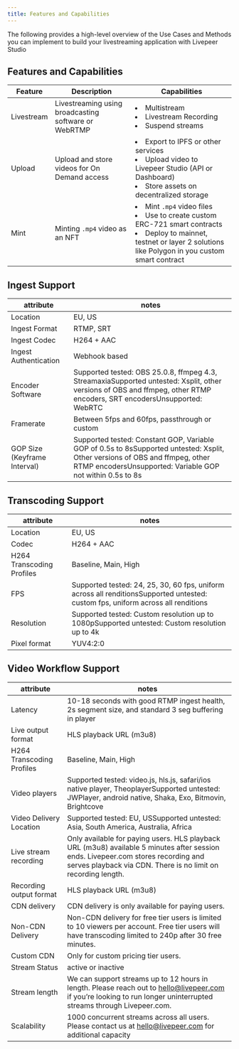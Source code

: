 ```yaml
---
title: Features and Capabilities
---
```


The following provides a high-level overview of the Use Cases and Methods you can implement to build your livestreaming application with Livepeer Studio


## Features and Capabilities


| Feature | Description  | Capabilities   |
| ------------ | ------------ | ------------ |
|  Livestream  | Livestreaming using broadcasting software or WebRTMP  | <li> Multistream</li> <li>Livestream Recording</li> <li>Suspend streams</li>  |
|  Upload  | Upload and store videos for On Demand access | <li>Export to IPFS or other services</li> <li>Upload video to Livepeer Studio (API or Dashboard)</li> <li>Store assets on decentralized storage</li>  |
|  Mint | Minting `.mp4` video as an NFT   |  <li>Mint `.mp4` video files</li> <li>Use to create custom ERC-721 smart contracts</li> <li>Deploy to mainnet, testnet or layer 2 solutions like  Polygon in you custom smart contract</li> |

## Ingest Support

| attribute                    | notes                                                                                                                                                                                      |
|------------------------------|--------------------------------------------------------------------------------------------------------------------------------------------------------------------------------------------|
| Location                     | EU, US                                                                                                                                                                                     |
| Ingest Format                | RTMP, SRT                                                                                                                                                                                  |
| Ingest Codec                 | H264 + AAC                                                                                                                                                                                 |
| Ingest Authentication        | Webhook based                                                                                                                                                                              |
| Encoder Software             | Supported tested: OBS 25.0.8, ffmpeg 4.3, StreamaxiaSupported untested: Xsplit, other versions of OBS and ffmpeg, other RTMP encoders, SRT encodersUnsupported: WebRTC                     |
| Framerate                    | Between 5fps and 60fps, passthrough or custom                                                                                                                                              |
| GOP Size (Keyframe Interval) | Supported tested: Constant GOP, Variable GOP of 0.5s to 8sSupported untested: Xsplit, Other versions of OBS and ffmpeg, other RTMP encodersUnsupported: Variable GOP not within 0.5s to 8s |

## Transcoding Support
| attribute                 | notes                                                                                                                            |
|---------------------------|----------------------------------------------------------------------------------------------------------------------------------|
| Location                  | EU, US                                                                                                                           |
| Codec                     | H264 + AAC                                                                                                                       |
| H264 Transcoding Profiles | Baseline, Main, High                                                                                                             |
| FPS                       | Supported tested: 24, 25, 30, 60 fps, uniform across all renditionsSupported untested: custom fps, uniform across all renditions |
| Resolution                | Supported tested: Custom resolution up to 1080pSupported untested: Custom resolution up to 4k                                    |
| Pixel format              | YUV4:2:0                                                                                                                         |

## Video Workflow Support
| attribute                 | notes                                                                                                                                                                                              |
|---------------------------|----------------------------------------------------------------------------------------------------------------------------------------------------------------------------------------------------|
| Latency                   | 10-18 seconds with good RTMP ingest health, 2s segment size, and standard 3 seg buffering in player                                                                                                |
| Live output format        | HLS playback URL (m3u8)                                                                                                                                                                            |
| H264 Transcoding Profiles | Baseline, Main, High                                                                                                                                                                               |
| Video players             | Supported tested: video.js, hls.js, safari/ios native player, TheoplayerSupported untested: JWPlayer, android native, Shaka, Exo, Bitmovin, Brightcove                                             |
| Video Delivery Location   | Supported tested: EU, USSupported untested: Asia, South America, Australia, Africa                                                                                                                 |
| Live stream recording     | Only available for paying users. HLS playback URL (m3u8) available 5 minutes after session ends. Livepeer.com stores recording and serves playback via CDN. There is no limit on recording length. |
| Recording output format   | HLS playback URL (m3u8)                                                                                                                                                                            |
| CDN delivery              | CDN delivery is only available for paying users.                                                                                                                                                   |
| Non-CDN Delivery          | Non-CDN delivery for free tier users is limited to 10 viewers per account. Free tier users will have transcoding limited to 240p after 30 free minutes.                                            |
| Custom CDN                | Only for custom pricing tier users.                                                                                                                                                                |
| Stream Status             | active or inactive                                                                                                                                                                                 |
| Stream length             | We can support streams up to 12 hours in length. Please reach out to hello@livepeer.com if you’re looking to run longer uninterrupted streams through Livepeer.com.                                |
| Scalability               | 1000 concurrent streams across all users. Please contact us at hello@livepeer.com for additional capacity                                                                                          |

